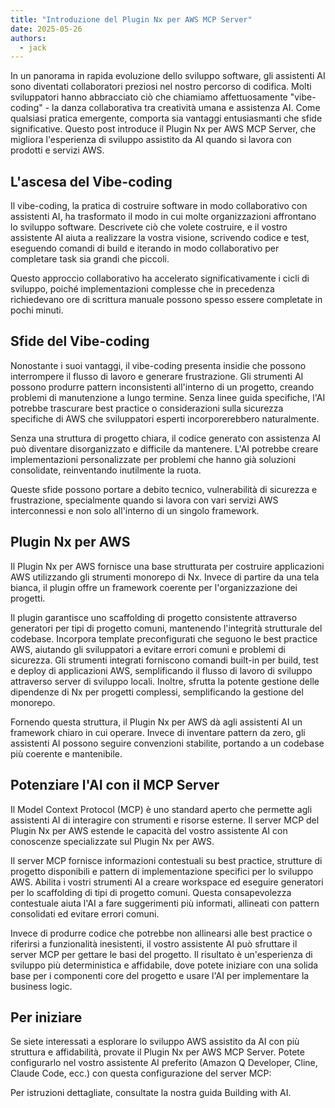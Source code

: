 ```yaml
---
title: "Introduzione del Plugin Nx per AWS MCP Server"
date: 2025-05-26
authors:
  - jack
---
```





In un panorama in rapida evoluzione dello sviluppo software, gli assistenti AI sono diventati collaboratori preziosi nel nostro percorso di codifica. Molti sviluppatori hanno abbracciato ciò che chiamiamo affettuosamente "vibe-coding" - la danza collaborativa tra creatività umana e assistenza AI. Come qualsiasi pratica emergente, comporta sia vantaggi entusiasmanti che sfide significative. Questo post introduce il Plugin Nx per AWS MCP Server, che migliora l'esperienza di sviluppo assistito da AI quando si lavora con prodotti e servizi AWS.

## L'ascesa del Vibe-coding

Il vibe-coding, la pratica di costruire software in modo collaborativo con assistenti AI, ha trasformato il modo in cui molte organizzazioni affrontano lo sviluppo software. Descrivete ciò che volete costruire, e il vostro assistente AI aiuta a realizzare la vostra visione, scrivendo codice e test, eseguendo comandi di build e iterando in modo collaborativo per completare task sia grandi che piccoli.

Questo approccio collaborativo ha accelerato significativamente i cicli di sviluppo, poiché implementazioni complesse che in precedenza richiedevano ore di scrittura manuale possono spesso essere completate in pochi minuti.

## Sfide del Vibe-coding

Nonostante i suoi vantaggi, il vibe-coding presenta insidie che possono interrompere il flusso di lavoro e generare frustrazione. Gli strumenti AI possono produrre pattern inconsistenti all'interno di un progetto, creando problemi di manutenzione a lungo termine. Senza linee guida specifiche, l'AI potrebbe trascurare best practice o considerazioni sulla sicurezza specifiche di AWS che sviluppatori esperti incorporerebbero naturalmente.

Senza una struttura di progetto chiara, il codice generato con assistenza AI può diventare disorganizzato e difficile da mantenere. L'AI potrebbe creare implementazioni personalizzate per problemi che hanno già soluzioni consolidate, reinventando inutilmente la ruota.

Queste sfide possono portare a debito tecnico, vulnerabilità di sicurezza e frustrazione, specialmente quando si lavora con vari servizi AWS interconnessi e non solo all'interno di un singolo framework.

## Plugin Nx per AWS

Il Plugin Nx per AWS fornisce una base strutturata per costruire applicazioni AWS utilizzando gli strumenti monorepo di Nx. Invece di partire da una tela bianca, il plugin offre un framework coerente per l'organizzazione dei progetti.

Il plugin garantisce uno scaffolding di progetto consistente attraverso generatori per tipi di progetto comuni, mantenendo l'integrità strutturale del codebase. Incorpora template preconfigurati che seguono le best practice AWS, aiutando gli sviluppatori a evitare errori comuni e problemi di sicurezza. Gli strumenti integrati forniscono comandi built-in per build, test e deploy di applicazioni AWS, semplificando il flusso di lavoro di sviluppo attraverso server di sviluppo locali. Inoltre, sfrutta la potente gestione delle dipendenze di Nx per progetti complessi, semplificando la gestione del monorepo.

Fornendo questa struttura, il Plugin Nx per AWS dà agli assistenti AI un framework chiaro in cui operare. Invece di inventare pattern da zero, gli assistenti AI possono seguire convenzioni stabilite, portando a un codebase più coerente e mantenibile.

## Potenziare l'AI con il MCP Server

Il Model Context Protocol (MCP) è uno standard aperto che permette agli assistenti AI di interagire con strumenti e risorse esterne. Il server MCP del Plugin Nx per AWS estende le capacità del vostro assistente AI con conoscenze specializzate sul Plugin Nx per AWS.

Il server MCP fornisce informazioni contestuali su best practice, strutture di progetto disponibili e pattern di implementazione specifici per lo sviluppo AWS. Abilita i vostri strumenti AI a creare workspace ed eseguire generatori per lo scaffolding di tipi di progetto comuni. Questa consapevolezza contestuale aiuta l'AI a fare suggerimenti più informati, allineati con pattern consolidati ed evitare errori comuni.

Invece di produrre codice che potrebbe non allinearsi alle best practice o riferirsi a funzionalità inesistenti, il vostro assistente AI può sfruttare il server MCP per gettare le basi del progetto. Il risultato è un'esperienza di sviluppo più deterministica e affidabile, dove potete iniziare con una solida base per i componenti core del progetto e usare l'AI per implementare la business logic.

## Per iniziare

Se siete interessati a esplorare lo sviluppo AWS assistito da AI con più struttura e affidabilità, provate il Plugin Nx per AWS MCP Server. Potete configurarlo nel vostro assistente AI preferito (Amazon Q Developer, Cline, Claude Code, ecc.) con questa configurazione del server MCP:

<Snippet name="mcp/config" />

Per istruzioni dettagliate, consultate la nostra <Link path="/get_started/building-with-ai">guida Building with AI</Link>.